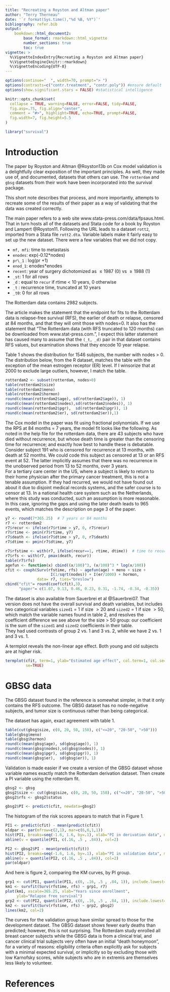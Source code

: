```yaml
---
title: "Recreating a Royston and Altman paper"
author: "Terry Therneau"
date: '`r format(Sys.time(),"%d %B, %Y")`'
bibliography: refer.bib
output: 
    bookdown::html_document2:
        base_format: rmarkdown::html_vignette
        number_sections: true
        toc: true
vignette: >
  %\VignetteIndexEntry{Recreating a Royston and Altman paper}
  %\VignetteEngine{knitr::rmarkdown}
  %\VignetteEncoding{UTF-8}
---
```


```r
options(continue="  ", width=70, prompt="> ")
options(contrasts=c("contr.treatment", "contr.poly")) #ensure default
options(show.significant.stars = FALSE) #statistical intelligence

knitr::opts_chunk$set(
  collapse = TRUE, warning=FALSE, error=FALSE, tidy=FALSE,
  fig.asp=.75, fig.align="center",
  comment = "#>", highlight=TRUE, echo=TRUE, prompt=FALSE,
  fig.width=7, fig.height=5.5
)

library("survival")
```

# Introduction

The paper by Royston and Altman @Royston13b on Cox model validation is
a delightfully clear exposition of the important principles.
As well, they made use of, and documented, datasets that others can use.
The `rotterdam` and `gbsg` datasets from their work have been
incorporated into the survival package.

This short note describes that process, and more importantly, attempts
to recreate some of the results of their paper as a way of validating that the
data was created correctly.

\section{Rotterdam data}
The main paper refers to a web site www.stata-press.com/data/fpsaus.html.
That in turn hosts all of the datasets and Stata code for a book
by Royston and Lampert @Royston11. 
Following the URL leads to a dataset `rott2`,
imported from a Stata file `rott2.dta`.  Variable labels make it 
fairly easy to set up the new dataset.  There were a few variables
that we did not copy.

* `mf, mfi`: time to metastasis
* `enodes`: exp(-0.12*nodes)
* `pr\_1` : log(pr +1)
* `enod_1`: enodes*enodes
* `recent`:  year of surgery dichotomized as $\le 1987$ (0) vs 
    $\ge 1988$ (1)
* `_st`: 1 for all rows
* `_d` : equal to `recur` if rtime < 10 years, 0 otherwise
* `_t` : recurrence time, truncated at 10 years
* `_t0`: 0 for all rows

The Rotterdam data contains 2982 subjects.

The article makes the statement that the endpoint for fits to the Rotterdam
data is relapse-free survival (RFS), the earlier of death or relapse, censored
at 84 months, and that they will omit those with nodes=0.
It also has the statement that "The Rotterdam data (with RFS truncated to
120 months) can be downloaded from www.stat-press.com.",
I expect this latter statement has caused many to assume that the 
`(_t, _d)` pair in that dataset contains RFS values, but examination 
shows that they encode 10 year relapse.

Table 1 shows the distribution for 1546 subjects, the number with nodes > 0.
The distribution below, from the R dataset, matches the table with the
exception of the mean estrogen receptor (ER) level.  If I winsorize that
at 2000 to exclude large outliers, however, I match the table.

```r
rotterdam2 <- subset(rotterdam, nodes>0)
table(rotterdam2$size)
table(rotterdam2$meno)
table(rotterdam2$hormon)
round(c(mean(rotterdam2$age), sd(rotterdam2$age)), 1)
round(c(mean(rotterdam2$nodes),sd(rotterdam2$nodes)), 1)
round(c(mean(rotterdam2$pgr),  sd(rotterdam2$pgr)), 1)
round(c(mean(rotterdam2$er), sd(rotterdam2$er)),1)
```
 
The Cox model in the paper was fit using fractional polynomials.  If we use the
RPS at 84 months = 7 years, the model fit looks like the following.
As noted in the help file for the rotterdam data, 
there are 43 subjects who have died without recurrence, but whose death
time is greater than the censoring time for recurrence;
and exactly how best to handle these is debatable.
Consider subject 191 who is censored for recurrence at 13 months, with death
at 52 months.  We could code this subject as censored at 13 or an RFS event at
52.
The latter implicitly assumes that there was no recurrence in the unobserved
period from 13 to 52 months, over 3 years.  
For a tertiary care center in the US, where a subject is likely to return to 
their home physician after the primary cancer treatment, this is not a tenable
assumption.  If they had recurred, we would not have found out about it due to
disjoint medical records systems, and the safer course is to censor at 13.
In a national health care system such as the Netherlands, where this study was
conducted, such an assumption is more reasonable.
In this case, ignoring the gaps and using the later death 
leads to 965 events, which matches the description on page 3 of the paper.

```r
y7 <- round(7*365.25)  # 7 years or 84 months
r7 <- rotterdam2
r7$recur <- ifelse(r7$rtime > y7, 0, r7$recur)
r7$rtime <- pmin(r7$rtime, y7)
r7$death <- ifelse(r7$dtime > y7, 0, r7$death)
r7$dtime <- pmin(r7$dtime, y7)

r7$rfstime <- with(r7, ifelse(recur==1, rtime, dtime))  # time to recur or death
r7$rfs <- with(r7, pmax(death, recur)) 
table(r7$rfs)
agefun <- function(x) cbind((x/100)^3, (x/100)^3 * log(x/100))
cfit <- coxph(Surv(rfstime, rfs) ~ agefun(age) + meno + size + 
                    I(1/sqrt(nodes)) + I(er/1000) + hormon, 
              data= r7, ties="breslow")
cbind("cfit"= round(coef(cfit),3), 
      "paper"= c(1.07, 9.13, 0.46, 0.23, 0.31, -1.74, -0.34, -0.35))
``` 

The dataset is also available from Sauerbrei et al @Sauerbrei07.  That
version does not have the overall survival and death variables, but includes
two categorical variables `sized1` = 1 if size $>20$ and
`sized2` = 1 if size $> 50$, which match the variable names found 
in table 2, and resolves the coefficient difference we see above for the 
size > 50 group: our coefficient is the sum of the `sized1` and
`sized2` coefficients in their table.  
They had used contrasts of group 2 vs. 1 and 3 vs. 2, while we have 2 vs. 1
and 3 vs. 1.


A termplot reveals the non-linear age effect.  Both young and old
subjects are at higher risk.

```r
termplot(cfit, term=1, ylab="Estimated age effect", col.term=1, col.se=1,
         se=TRUE)
```

# GBSG data

The GBSG dataset found in the reference is somewhat simpler, in that it only
contains the RFS outcome. The GBSG dataset has no node-negative subjects, and
tumor size is continuous rather than being categorical.

The dataset has again, exact agreement with table 1.

```r
table(cut(gbsg$size, c(0, 20, 50, 150), c("<=20", "20-50", ">50")))
table(gbsg$meno)
table(gbsg$hormon)
round(c(mean(gbsg$age), sd(gbsg$age)), 1)
round(c(mean(gbsg$nodes),sd(gbsg$nodes)), 1)
round(c(mean(gbsg$pgr), sd(gbsg$pgr)), 1)
round(c(mean(gbsg$er),  sd(gbsg$er)), 1)
```

Validation is made easier if we create a version of the GBSG dataset whose
variable names exactly match the Rotterdam derivation dataset.
Then create a PI variable using the rotterdam fit.

```r
gbsg2 <- gbsg
gbsg2$size <- cut(gbsg$size, c(0, 20, 50, 150), c("<=20", "20-50", ">50"))
gbsg2$rfs <- gbsg2$status

gbsg2$PI <- predict(cfit, newdata=gbsg2)
```

The histogram of the risk scores appears to match that in Figure 1. 

```r
PI1 <- predict(cfit) - mean(predict(cfit))
oldpar <- par(mfrow=c(2,1), mar=c(6,6,1,1))
hist(PI1, breaks=seq(-1.6, 1.6, by=.1), xlab="PI in derivation data", main=NULL)
abline(v = quantile(PI1, c(.16, .5 , .84)), col=2)

PI2 <- gbsg2$PI - mean(predict(cfit))
hist(PI2, breaks=seq(-1.6, 1.6, by=.1), xlab="PI in validation data", main=NULL)
abline(v = quantile(PI2, c(.16, .5 , .84)), col=2)
par(oldpar)
```

And here is figure 2, comparing the KM curves, by PI group.

```r
grp1 <- cut(PI1, quantile(PI1, c(0, .16, .5 , .84, 1)), include.lowest=TRUE)
km1 <- survfit(Surv(rfstime, rfs) ~ grp1, r7)
plot(km1, xscale=365.25, xlab="Years since enrollment", 
     ylab="Relapse free survival")
grp2 <- cut(PI2, quantile(PI2, c(0, .16, .5 , .84, 1)), include.lowest=TRUE) 
km2 <- survfit(Surv(rfstime, rfs) ~ grp2, gbsg2)
lines(km2, col=2)
```

The curves for the validation group have similar spread to those for the
development dataset. The GBSG dataset shows fewer early deaths than predicted;
however, this is not surprising. The Rotterdam study enrolled all breast cancer
subjects while the GBSG data is from a clinical trial, and cancer clinical trial
subjects very often have an initial "death honeymoon", for a variety of reasons:
eligibility criteria often explicitly ask for subjects with a minimal expected
survival, or implicitly so by excluding those with low Karnofsky scores, while
subjects who are in extremis are themselves less likely to volunteer.

# References
